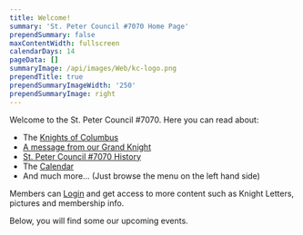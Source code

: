 ```yaml
---
title: Welcome!
summary: 'St. Peter Council #7070 Home Page'
prependSummary: false
maxContentWidth: fullscreen
calendarDays: 14
pageData: []
summaryImage: /api/images/Web/kc-logo.png
prependTitle: true
prependSummaryImageWidth: '250'
prependSummaryImage: right
---
```


Welcome to the St. Peter Council #7070.  Here you can read about:
* The [Knights of Columbus](/Membership/WhoAreTheKnights) 
* [A message from our Grand Knight](/OurCouncil/Welcome) 
* [St. Peter Council #7070 History](OurCouncil/History)
* The [Calendar](Calendar)
* And much more... (Just browse the menu on the left hand side)

Members can [Login](auth/Login) and get access to more content such as Knight Letters, pictures and membership info.  

Below, you will find some our upcoming events.

<CalendarCards days="30" />



